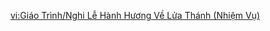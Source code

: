 {{Tutorial
|title  = Pilgrimage of the Return of the Sacred Flame (Quest)
|about  = Pilgrimage of the Return of the Sacred Flame (Quest)
|image1 = Tutorial Pilgrimage of the Return of the Sacred Flame (Quest) 1.png
|text1  = [[Kachina]] can enter [[Molten Fissure]]s and move rapidly. When riding Turbo Twirly, Kachina's [[climbing]] speed will greatly increase.<br>{{Color|help|Hold her Elemental Skill}} to ride Turbo Twirly.
|image2 = Tutorial Pilgrimage of the Return of the Sacred Flame (Quest) 2.png
|text2  = While in [[Nightsoul's Blessing]], [[Mualani]] can ride [[Spiritway]]s.<br>{{Color|help|Use her [[Surfshark Wavebreaker|Elemental Skill]]}} to enter Nightsoul's Blessing.
}}

[[vi:Giáo Trình/Nghi Lễ Hành Hương Về Lửa Thánh (Nhiệm Vụ)]]